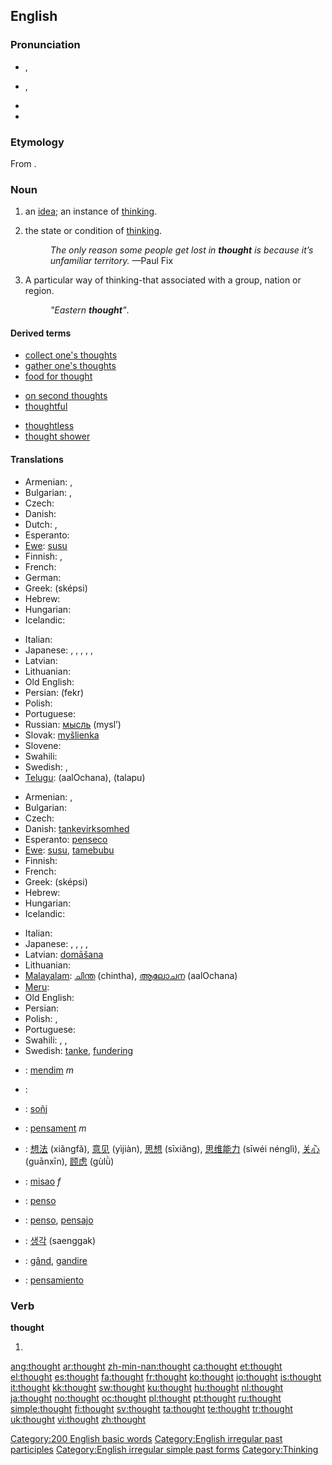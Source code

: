 ==English==

{{rank|take|last|here|138|thought|found|people|still}}

===Pronunciation===
* {{a|UK}} {{IPA|/θɔːt/}}, {{SAMPA|/TO:t/}}
* {{a|US}} {{IPA|/θɑt/}}, {{SAMPA|/TAt/}}
* {{audio|en-us-thought.ogg|Audio (US)}}
* {{rhymes|ɔːt}}

===Etymology===
From {{etyl|ang}} {{term|þoht|þōht|lang=ang|sc=unicode}}.

===Noun===
{{wikipedia}}
{{en-noun}}

# an [[idea]]; an instance of [[think]]ing.
# {{uncountable}} the state or condition of [[think]]ing.
#: ''The only reason some people get lost in '''thought''' is because it’s unfamiliar territory.'' —Paul Fix
# A particular way of thinking-that associated with a group, nation or region.
#: ''"Eastern '''thought'''"''.

====Derived terms====
{{rel-top3|Terms derived from the noun "thought"}}
* [[collect one's thoughts]]
* [[gather one's thoughts]]
* [[food for thought]]
{{rel-mid3}}
* [[on second thoughts]]
* [[thoughtful]]
{{rel-mid3}}
* [[thoughtless]]
* [[thought shower]]
{{rel-bottom}}

====Translations====
{{trans-top|an idea}}
* Armenian: {{t-|hy|միտք|tr=mitk’|sc=Armn|xs=Armenian}}, {{t|hy|գաղափար|tr=gaġap’ar|sc=Armn|xs=Armenian}}
* Bulgarian: {{t+|bg|мисъл|f|tr=misl|sc=Cyrl}}, {{t+|bg|идея|f|tr=ideja|sc=Cyrl}}
* Czech: {{t-|cs|myšlenka|f}}
* Danish: {{t-|da|tanke|c}}
* Dutch: {{t+|nl|gedachte|f}}, {{t+|nl|idee|n}}
* Esperanto: {{t-|eo|penso|xs=Esperanto}}
* [[Ewe]]: [[susu]]
* Finnish: {{t+|fi|ajatus}}, {{t+|fi|idea}}
* French: {{t+|fr|idée|f}}
* German: {{t+|de|Gedanke|m}}
* Greek: {{t+|el|σκέψη|f|sc=Grek}} (sképsi)
* Hebrew: {{he-translation|מחשבה|makhshavá}} {{f}}
* Hungarian: {{t+|hu|gondolat}}
* Icelandic: {{t+|is|hugmynd|f}}
{{trans-mid}}
* Italian: {{t+|it|idea|f}}
* Japanese: {{t-|ja|考え|tr=kangae|sc=Jpan}}, {{t+|ja|意見|tr=iken|sc=Jpan}}, {{t|ja|考慮|tr=kōryo|sc=Jpan}}, {{t|ja|思考|tr=shikō|sc=Jpan}}, {{t|ja|思索|tr=shisaku|sc=Jpan}}, {{t-|ja|意図|tr=ito|sc=Jpan}}
* Latvian: {{t-|lv|doma|f|xs=Latvian}}
* Lithuanian: {{t+|lt|mintis|f|xs=Lithuanian}}
* Old English: {{t-|ang|gehygd|n|alt=ġehyġd|xs=Old English}}
* Persian: {{fa-Arab|[[فکر]]}} (fekr)
* Polish: {{t+|pl|myśl|f}}
* Portuguese: {{t+|pt|pensamento|m}}
* Russian: [[мысль]] (mysl’) {{f}}
* Slovak: [[myšlienka]] {{f}}
* Slovene: {{t+|sl|misel|f}}
* Swahili: {{t|sw|dhana}}
* Swedish: {{t+|sv|idé}}, {{t+|sv|tanke}}
* [[Telugu]]: {{t|te|ఆలోచన|sc=Telu}} (aalOchana), {{t|te|తలపు|sc=Telu}} (talapu)
{{trans-bottom}}

{{trans-top|the state or condition of thinking}}
* Armenian: {{t|hy|մտորում|tr=mtorum|sc=Armn|xs=Armenian}}, {{t|hy|մտածմունք|tr=mtaçmunk’|sc=Armn|xs=Armenian}}
* Bulgarian: {{t+|bg|размисъл|m|tr=razmisl|sc=Cyrl}}
* Czech: {{t-|cs|myšlení|n}}
* Danish: [[tankevirksomhed]] {{c}}
* Esperanto: [[penseco]]
* [[Ewe]]: [[susu]], [[tamebubu]]
* Finnish: {{t-|fi|ajattelu}}
* French: {{t+|fr|pensée|f}}
* Greek: {{t+|el|σκέψη|f|sc=Grek}} (sképsi)
* Hebrew: {{he-translation|מחשבות|makhshavót}} {{f|p}}
* Hungarian: {{t|hu|gondolkodás}}
* Icelandic: {{t+|is|hugsun|f}}
{{trans-mid}}
* Italian: {{t+|it|pensiero|m}}
* Japanese: {{t|ja|考慮|tr=kōryo|sc=Jpan}}, {{t|ja|思考|tr=shikō|sc=Jpan}}, {{t|ja|思考力|tr=shikōryoku|sc=Jpan}}, {{t|ja|思索|tr=shisaku|sc=Jpan}}, {{t-|ja|考え|tr=kangae|sc=Jpan}}
* Latvian: [[domāšana]] {{f}}
* Lithuanian: {{t+|lt|mąstymas|m|xs=Lithuanian}}
* [[Malayalam]]: [[ചിന്ത]] (chintha), [[ആലോചന]] (aalOchana)
* [[Meru]]: {{tø|mer|mathuganio}}
* Old English: {{t-|ang|gehygd|n|alt=ġehyġd|xs=Old English}}
* Persian: {{t+|fa|اندیشه|tr=andishe|sc=fa-Arab|xs=Persian}}
* Polish: {{t+|pl|myśl|f}}, {{t+|pl|pomysł|m}}
* Portuguese: {{t+|pt|pensamento|m}}
* Swahili: {{t|sw|dhana}},  {{t|sw|fikira}},  {{t|sw|gezo}}
* Swedish: [[tanke]], [[fundering]]
{{trans-bottom}}

{{checktrans-top}}
* {{ttbc|Albanian}}: [[mendim]] ''m''
* {{ttbc|Arabic}}: {{Arab|[[فكرة]]}} {{unicode|(fíkra)}} {{f}}
* {{ttbc|Breton}}: [[soñj]] {{m}}
* {{ttbc|Catalan}}: [[pensament]] ''m''
* {{ttbc|Chinese}}: [[想法]] (xiǎngfǎ), [[意见]] (yìjiàn), [[思想]] (sīxiǎng), [[思维能力]] (sīwéi nénglì), [[关心]] (guānxīn), [[顾虑]] (gùlǜ)
* {{ttbc|Croatian}}: [[misao]] ''f''
* {{ttbc|Esperanto}}: [[penso]]
{{checktrans-mid}}
* {{ttbc|Ido}}: [[penso]], [[pensajo]]
* {{ttbc|Korean}}: [[생각]] (saenggak)
* {{ttbc|Romanian}}: [[gând]], [[gandire]]
* {{ttbc|Spanish}}: [[pensamiento]] {{m}}
{{checktrans-bottom}}

===Verb===
'''thought'''

# {{past of|think}}
<!--this belongs on the page for "think"====Translations====
{{trans-top|Simple past tense and past participle of think.}}
* Dutch: [[dacht]]
{{trans-bottom}}-->

[[Category:200 English basic words]]
[[Category:English irregular past participles]]
[[Category:English irregular simple past forms]]
[[Category:Thinking]]

[[ang:thought]]
[[ar:thought]]
[[zh-min-nan:thought]]
[[ca:thought]]
[[et:thought]]
[[el:thought]]
[[es:thought]]
[[fa:thought]]
[[fr:thought]]
[[ko:thought]]
[[io:thought]]
[[is:thought]]
[[it:thought]]
[[kk:thought]]
[[sw:thought]]
[[ku:thought]]
[[hu:thought]]
[[nl:thought]]
[[ja:thought]]
[[no:thought]]
[[oc:thought]]
[[pl:thought]]
[[pt:thought]]
[[ru:thought]]
[[simple:thought]]
[[fi:thought]]
[[sv:thought]]
[[ta:thought]]
[[te:thought]]
[[tr:thought]]
[[uk:thought]]
[[vi:thought]]
[[zh:thought]]